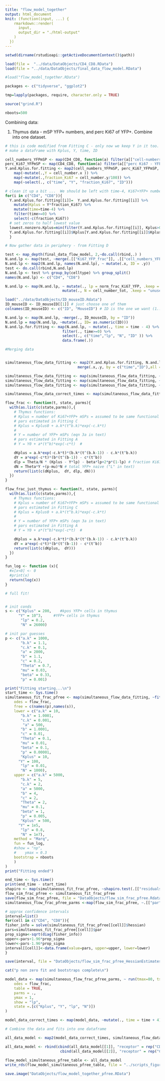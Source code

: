 ```yaml
---
title: "flow_model_together"
output: html_document
knit: (function(input, ...) {
    rmarkdown::render(
      input,
      output_dir = "./html-output"
    )
  })
---
```


```r
setwd(dirname(rstudioapi::getActiveDocumentContext()$path))
```

```r
load(file =  "../data/DataObjects/CD4_CD8.RData")
load(file = "../data/DataObjects/final_data_flow_model.RData")

#load("flow_model_together.RData")

packages <- c("tidyverse", "ggplot2") 

tmp=lapply(packages, require, character.only = TRUE)

source("grind.R")

nboots=500
```

Combining data: 

1. Thymus data - mSP YFP+ numbers, and perc Ki67 of YFP+. Combine into one dataset.

```r

# this is code modified from Fitting C - only now we keep Y in it too.
# make a dataframe with Kplus, Y, time, ID

cell_numbers_YFPmSP <- map(CD4_CD8, function(a) filter(a[["cell-numbers-YFPpos"]][["TH"]], grepl("mat", celltype)))
perc_Ki67_YFPmSP <- map(CD4_CD8, function(a) filter(a[["perc Ki67 - YFPpos cells"]][["TH"]], grepl("mat", celltype)))
Y.and.Kplus.for.fitting <- map2(cell_numbers_YFPmSP, perc_Ki67_YFPmSP, ~ merge(.x,.y, by = c("mouse", "time", "ID", "celltype", "tissue"))) %>%
    map(~mutate(.,Y = cell_number.x )) %>%
    map(~mutate(.,fraction_Ki67 = cell_number.y/100)) %>%
    map(~select(., c("time", "Y", "fraction_Ki67", "ID")))

# clean it up a bit ...  We should be left with time-4, Ki67+YFP+ number, YFP+ number.
for(i in c("CD4", "CD8")){
  Y.and.Kplus.for.fitting[[i]]=  Y.and.Kplus.for.fitting[[i]] %>%
    mutate(Kplus = Y*fraction_Ki67) %>%
    mutate(time=time-4) %>%
    filter(time>=0) %>%
    select(-c(fraction_Ki67))
  # set zeros to half lowest value
  lowest.nonzero.Kplus=min(filter(Y.and.Kplus.for.fitting[[i]], Kplus>0)$Kplus)
  Y.and.Kplus.for.fitting[[i]]$Kplus[Y.and.Kplus.for.fitting[[i]]$Kplus<lowest.nonzero.Kplus] =0.5*lowest.nonzero.Kplus
  }

```

```r

# Now gather data in periphery - from Fitting D 

test <- map_depth(final_data_flow_model, 2,~do.call(rbind,.) )
N.and.lp <- map(test, ~merge(.[["Ki67_YFP_frac"]], .[["cell_numbers_YFPpos"]], by = c("time", "celltype")))
N.and.lp <- map2(N.and.lp, names(N.and.lp), ~ mutate(.x, ID = .y))
test <- do.call(rbind,N.and.lp)
N.and.lp <- test %>% group_by(celltype) %>% group_split()
names(N.and.lp) <- c("CD4", "CD8")

N.and.lp <- map(N.and.lp, ~ mutate(., lp = norm_frac_Ki67_YFP, .keep = "unused")%>% 
                          mutate(., N = cell_number_tot, .keep = "unused") )

load("../data/DataObjects/ID_mouseID.Rdata")
ID_mouseID <- ID_mouseID[[1]] # just choose one of them
colnames(ID_mouseID) <- c("ID", "MouseID") # ID is the one we want (1...45)

N.and.lp <- map(N.and.lp, ~merge(., ID_mouseID, by = "ID"))
N.and.lp = map(N.and.lp, ~mutate(., ID= as.numeric(ID)))
N.and.lp.for.fitting <- map(N.and.lp, ~ mutate(., time = time - 4) %>% 
                          filter(., time>=0) %>%
                          select(., c("time","lp", "N", "ID" )) %>%
                          data.frame(.)) 

```



```r
#Merging data


simultaneous_flow_data_fitting <- map2(Y.and.Kplus.for.fitting, N.and.lp.for.fitting, ~
                                 merge(.x,.y, by = c("time","ID"),all = TRUE))

simultaneous_flow_data_fitting <- map(simultaneous_flow_data_fitting, ~select(., c("time","Kplus", "Y", "lp", "N")))
simultaneous_flow_data_fitting <- map(simultaneous_flow_data_fitting, ~ filter(., time < 80))
simultaneous_flow_data_fitting <- map(simultaneous_flow_data_fitting, ~ filter(., !is.na(lp) & !lp == 0))

simultaneous_flow_data_correct_times <- map(simultaneous_flow_data_fitting, ~ mutate(., time=time+4))

```

```r
flow_frac <- function(t, state, parms){
  with(as.list(c(state,parms)),{
    # Thymus functions:
    # Kplus = number of Ki67+YFP+ mSPs = assumed to be same functional form as Y
    # pars estimated in Fitting C
    # Kplus = Kplus0 + a.k*(t^b.k)*exp(-c.k*t)  
    #
    # Y = number of YFP+ mSPs (eqn 3a in text)
    # pars estimated in Fitting A
    # Y = Y0 + a*(t^b)*exp(-c*t)  # 

    dKplus = a.k*exp(-c.k*t)*(b.k*(t^(b.k-1)) - c.k*(t^b.k))
    dY = a*exp(-c*t)*(b*(t^(b-1)) - c*(t^b))
    dlp = Theta/N * (Kplus - Y*lp) - beta*lp+2*p*(1-lp) # fraction Ki67+ of YFP+ naive ("l" in text)
    dN = Theta*Y +(p-mu)*N # total YFP+ naive ("L" in text)
    return(list(c(dKplus,  dY, dlp, dN)))
  })
}

flow_frac_just_thymus <- function(t, state, parms){
  with(as.list(c(state,parms)),{
    # Thymus functions:
    # Kplus = number of Ki67+YFP+ mSPs = assumed to be same functional form as Y
    # pars estimated in Fitting C
    # Kplus = Kplus0 + a.k*(t^b.k)*exp(-c.k*t)  
    #
    # Y = number of YFP+ mSPs (eqn 3a in text)
    # pars estimated in Fitting A
    # Y = Y0 + a*(t^b)*exp(-c*t)  # 

    dKplus = a.k*exp(-c.k*t)*(b.k*(t^(b.k-1)) - c.k*(t^b.k))
    dY = a*exp(-c*t)*(b*(t^(b-1)) - c*(t^b))
    return(list(c(dKplus,  dY)))
  })
}
```


```r
fun_log <- function (x){
  #x[x<0] <- 0
  #print(x)
  return(log(x))
}
```


```r
# full fit!


# init conds
s <- c("Kplus" = 200,    #kpos YFP+ cells in thymus
      "Y" = 10^3,     #YFP+ cells in thymus
       "lp" = 0.2,
       "N" = 26000)

# init par guesses
p <- c("a.k" = 1000,
       "b.k" = 1.1,
       "c.k" = 0.1,
       "a" = 2000,
       "b" = 1.1,
       "c" = 0.2,
       "Theta" = 0.7,
       "mu" = 0.03,
       "beta" = 0.33,
       "p" = 0.001)

```

```r
print("Fitting starting...\n")
start_time <- Sys.time()
simultaneous_fit_frac_pfree <- map(simultaneous_flow_data_fitting, ~fit(datas = .,
    odes = flow_frac,
    free = c(names(p),names(s)),
    lower = c("a.k" = 10,
       "b.k" = 1.0001,
       "c.k" = 0.001,
        "a" = 500,
       "b" = 1.0001,
       "c" = 0.01,
       "Theta" = 0.1,
       "mu" = 0.01,
       "beta" = 0.1,
       "p" = 0.00001, 
       "Kplus" = 10,
      "Y" = 100,
       "lp" = 0.01,
       "N" = 1000),
    upper = c("a.k" = 5000,
       "b.k" = 5,
       "c.k" = 2,
       "a" = 5000,
       "b" = 4,
       "c" = 2,
       "Theta" = 2,
       "mu" = 0.1,
       "beta" = 1,
       "p" = 0.005,
       "Kplus" = 500,
      "Y" = 1e5,
       "lp" = 0.8,
       "N" = 1e7),
    method = "Marq",
    fun = fun_log,
    #show = "np",
    #    ymax = 0.3
    bootstrap = nboots
    )
)
print("Fitting ended")

end_time <- Sys.time()
print(end_time - start_time)
shapiro <- map(simultaneous_fit_frac_pfree, ~shapiro.test(.[["residuals"]]))
flow_sim_frac_pfree <- simultaneous_fit_frac_pfree 
save(flow_sim_frac_pfree, file = "DataObjects/flow_sim_frac_pfree.Rdata")
simultaneous_flow_frac_pfree_parms <-map(flow_sim_frac_pfree, ~.[["par"]])

# approx confidence intervals
interval=list()
for(cell in c("CD4", "CD8")){
fisher_info = solve(simultaneous_fit_frac_pfree[[cell]]$hessian)
pars=simultaneous_fit_frac_pfree[[cell]]$par
prop_sigma<-sqrt(diag(fisher_info))
upper<-pars+1.96*prop_sigma
lower<-pars-1.96*prop_sigma
interval[[cell]]<-data.frame(value=pars, upper=upper, lower=lower)
}

save(interval, file = "DataObjects/flow_sim_frac_pfree_HessianEstimates.Rdata")

cat("p non zero fit and bootstraps complete\n")
```


```r

model_data <- map(simultaneous_flow_frac_pfree_parms, ~ run(tmax=80, tstep=0.1,
    odes = flow_frac,
    table = TRUE,
    parms = .,
    ymax = 1,
    show = "lp",
    state =.[c("Kplus", "Y", "lp", "N")])
)

model_data_correct_times <- map(model_data, ~mutate(., time = time + 4))

```



```r
# Combine the data and fits into one dataframe

all_data_model <- map2(model_data_correct_times, simultaneous_flow_data_correct_times, ~merge(.x,.y, by = "time",all = TRUE)) %>% map(~setNames(.,c("time", "Kplus_model", "Y_model", "lp_model","N_model", "Kplus_data", "Y_data", "lp_data", "N_data")))

all_data_model <- rbind(cbind(all_data_model[[1]], "receptor" = rep("CD4", nrow(all_data_model[[1]]))),
                         cbind(all_data_model[[2]], "receptor" = rep("CD8", nrow(all_data_model[[2]]))))
 
flow_model_simultaneous_pfree_table <- all_data_model
write_rds(flow_model_simultaneous_pfree_table, file = "../scripts_figures/flow_model_simultaneous_pfree_table")
```



```r
save.image("DataObjects/flow_model_together_pfree.RData")
```



